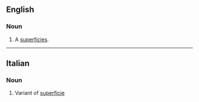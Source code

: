 ==English==

===Noun===
{{en-noun}}

# {{lb|en|obsolete}} A [[superficies]].
#: {{rfquotek|lang=en|Dryden}}

{{Webster 1913}}

----

==Italian==

===Noun===
{{it-noun|f}}

# Variant of [[superficie]]